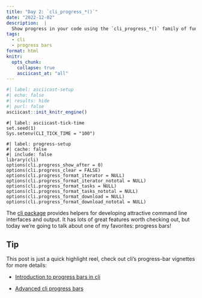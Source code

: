 ```yaml
---
title: "Day 2: `cli_progress_*()`"
date: "2022-12-02"
description:  |
  Show progress in your code using the `cli_progress_*()` family of functions from the cli package.
tags: 
  - cli
  - progress bars
format: html
knitr: 
  opts_chunk: 
    collapse: true
    asciicast_at: "all"
---
```



```r
#| label: asciicast-setup
#| echo: false
#| results: hide
#| purl: false
asciicast::init_knitr_engine()
```

```asciicast
#| label: asciicast-tick-time
set.seed(1)
Sys.setenv(CLI_TICK_TIME = "100")
```

```asciicast
#| label: progress-setup
#| cache: false
#| include: false
library(cli)
options(cli.progress_show_after = 0)
options(cli.progress_clear = FALSE)
options(cli.progress_format_iterator = NULL)
options(cli.progress_format_iterator_nototal = NULL)
options(cli.progress_format_tasks = NULL)
options(cli.progress_format_tasks_nototal = NULL)
options(cli.progress_format_download = NULL)
options(cli.progress_format_download_nototal = NULL)
```

The [cli package](https://cli.r-lib.org/) provides helpers for developing attractive command line interfaces and output. It has lots of great features worth checking out, but today we're going to talk about one of my favorites: progress bars!

::: callout-tip
## Tip

This post is just a quick highlight reel, check out cli's progress-bar vignettes for more details:

-   [Introduction to progress bars in cli](https://cli.r-lib.org/articles/progress.html)

-   [Advanced cli progress bars](https://cli.r-lib.org/articles/progress-advanced.html)
:::

